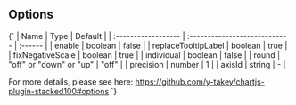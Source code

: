 
<Meta title="Options" />

## Options

<Markdown>
  {`
| Name                | Type                          | Default |
| :------------------ | :---------------------------- | :------ |
| enable              | boolean                       | false   |
| replaceTooltipLabel | boolean                       | true    |
| fixNegativeScale | boolean | true |
| individual | boolean | false |
| round | "off" or "down" or "up" | "off" |
| precision | number | 1 |
| axisId | string | - |

For more details, please see here: https://github.com/y-takey/chartjs-plugin-stacked100#options
`}

</Markdown>
